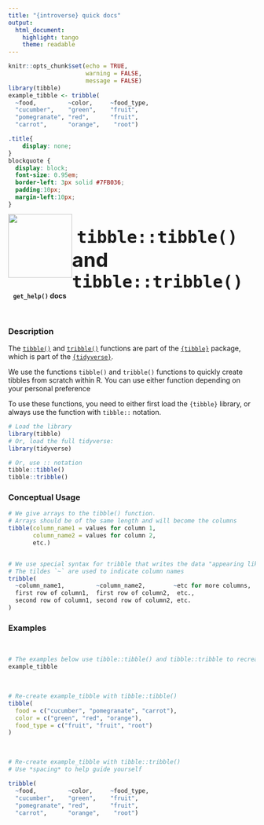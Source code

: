```yaml
---
title: "{introverse} quick docs"
output: 
  html_document:
    highlight: tango
    theme: readable
---
```



```r
knitr::opts_chunk$set(echo = TRUE, 
                      warning = FALSE, 
                      message = FALSE)
library(tibble)
example_tibble <- tribble(
  ~food,         ~color,     ~food_type,
  "cucumber",    "green",    "fruit",
  "pomegranate", "red",      "fruit",
  "carrot",      "orange",    "root")
```

```css
.title{
    display: none;
}
blockquote {
  display: block;
  font-size: 0.95em;
  border-left: 3px solid #7FB036;
  padding:10px;
  margin-left:10px;
}
```

<div>
<br>
 <img src = "logo.png" style = "float:left;height:130px;margin-top:-20px;">
 <span style = "font-weight:bold;font-size:40px;"> 
  &nbsp;<code>tibble::tibble()</code> and <code>tibble::tribble()</code>
 </span>
 <br>
 <b>&nbsp;&nbsp;&nbsp;<code>get_help()</code> docs</b>
</div>
<br>

### Description

The [`tibble()`](https://tibble.tidyverse.org/reference/tibble.html) and [`tribble()`](https://tibble.tidyverse.org/reference/tribble.html) functions are part of the [`{tibble}`](https://tibble.tidyverse.org/) package, which is part of the [`{tidyverse}`](https://www.tidyverse.org/).

We use the functions `tibble()` and `tribble()` functions to quickly create tibbles from scratch within R. You can use either function depending on your personal preference 


<!-- Add the following if the topic is a function that does NOT come with base R, and uncomment/fill in the subsequent multiline HTML comment: -->
To use these functions, you need to either first load the `{tibble}` library, or always use the function with `tibble::` notation.

```r
# Load the library
library(tibble)
# Or, load the full tidyverse:
library(tidyverse)

# Or, use :: notation
tibble::tibble()
tibble::tribble()
```


### Conceptual Usage 

```r
# We give arrays to the tibble() function. 
# Arrays should be of the same length and will become the columns
tibble(column_name1 = values for column 1,
       column_name2 = values for column 2,
       etc.)


# We use special syntax for tribble that writes the data "appearing like a table"
# The tildes `~` are used to indicate column names
tribble(
  ~column_name1,         ~column_name2,        ~etc for more columns,
  first row of column1,  first row of column2,  etc., 
  second row of column1, second row of column2, etc.
)
```

### Examples


<br>
```r
# The examples below use tibble::tibble() and tibble::tribble to recreate this tibble:
example_tibble
```


<br>

```r
# Re-create example_tibble with tibble::tibble()
tibble(
  food = c("cucumber", "pomegranate", "carrot"),
  color = c("green", "red", "orange"),
  food_type = c("fruit", "fruit", "root")
)
```

<br>

```r
# Re-create example_tibble with tibble::tribble()
# Use *spacing* to help guide yourself

tribble(
  ~food,         ~color,     ~food_type,
  "cucumber",    "green",    "fruit",
  "pomegranate", "red",      "fruit",
  "carrot",      "orange",    "root")
```

